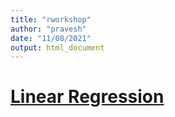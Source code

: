 ```yaml
---
title: "rworkshop"
author: "pravesh"
date: "11/08/2021"
output: html_document
---
```



# [Linear Regression](1.LinearRegression.html)




